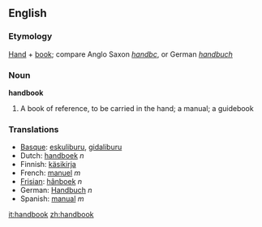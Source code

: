 ==English==

===Etymology===
[[Hand]] + [[book]]; compare Anglo Saxon ''[[handbc]]'', or German ''[[handbuch]]''
===Noun===
'''handbook'''

#A book of reference, to be carried in the hand; a manual; a guidebook
===Translations===
*[[Basque]]: [[eskuliburu]], [[gidaliburu]]
*Dutch: [[handboek]] ''n''
*Finnish: [[käsikirja]]
*French: [[manuel]] ''m''
*[[Frisian]]: [[hânboek]] ''n''
*German: [[Handbuch]] ''n''
*Spanish: [[manual]] ''m''

[[it:handbook]]
[[zh:handbook]]